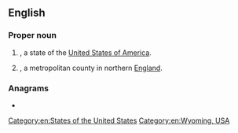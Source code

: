 {{also|wy|Wy|wy-|-wy|.wy|ŵy}}
==English==

===Proper noun===
{{en-proper noun}}

# {{abbreviation of|en|Wyoming|nodot=1}}, a state of the [[United States of America]].
# {{initialism of|en|West Yorkshire|nodot=1}}, a metropolitan county in northern [[England]].

===Anagrams===
* {{anagrams|en|a=wy|YW|yw}}

[[Category:en:States of the United States]]
[[Category:en:Wyoming, USA]]
